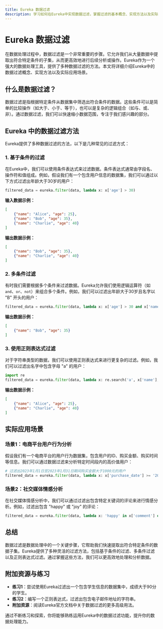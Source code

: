```yaml
---
title: Eureka 数据过滤
description: 学习如何在Eureka中实现数据过滤，掌握过滤的基本概念、实现方法以及实际应用场景。
---
```


# Eureka 数据过滤

在数据处理过程中，数据过滤是一个非常重要的步骤。它允许我们从大量数据中提取出符合特定条件的子集，从而更高效地进行后续分析或操作。Eureka作为一个强大的数据处理工具，提供了多种数据过滤的方法。本文将详细介绍Eureka中的数据过滤概念、实现方法以及实际应用场景。

## 什么是数据过滤？

数据过滤是指根据特定条件从数据集中筛选出符合条件的数据。这些条件可以是简单的比较操作（如大于、小于、等于），也可以是复杂的逻辑组合（如与、或、非）。通过数据过滤，我们可以快速缩小数据范围，专注于我们感兴趣的部分。

## Eureka 中的数据过滤方法

Eureka提供了多种数据过滤的方法，以下是几种常见的过滤方式：

### 1. 基于条件的过滤

在Eureka中，我们可以使用条件表达式来过滤数据。条件表达式通常由字段名、操作符和值组成。例如，假设我们有一个包含用户信息的数据集，我们可以通过以下方式过滤出年龄大于30岁的用户：

```python
filtered_data = eureka.filter(data, lambda x: x['age'] > 30)
```

**输入数据示例：**

```json
[
    {"name": "Alice", "age": 25},
    {"name": "Bob", "age": 35},
    {"name": "Charlie", "age": 40}
]
```

**输出数据示例：**

```json
[
    {"name": "Bob", "age": 35},
    {"name": "Charlie", "age": 40}
]
```

### 2. 多条件过滤

有时我们需要根据多个条件来过滤数据。Eureka允许我们使用逻辑运算符（如 `and`、`or`、`not`）来组合多个条件。例如，我们可以过滤出年龄大于30岁且名字以 "B" 开头的用户：

```python
filtered_data = eureka.filter(data, lambda x: x['age'] > 30 and x['name'].startswith('B'))
```

**输出数据示例：**

```json
[
    {"name": "Bob", "age": 35}
]
```

### 3. 使用正则表达式过滤

对于字符串类型的数据，我们可以使用正则表达式来进行更复杂的过滤。例如，我们可以过滤出名字中包含字母 "a" 的用户：

```python
import re
filtered_data = eureka.filter(data, lambda x: re.search('a', x['name'], re.IGNORECASE))
```

**输出数据示例：**

```json
[
    {"name": "Alice", "age": 25},
    {"name": "Charlie", "age": 40}
]
```

## 实际应用场景

### 场景1：电商平台用户行为分析

假设我们有一个电商平台的用户行为数据集，包含用户的ID、购买金额、购买时间等信息。我们可以通过数据过滤来分析特定时间段内的高价值用户：

```python
# 过滤出2023年1月1日至2023年1月31日期间购买金额大于1000元的用户
filtered_data = eureka.filter(data, lambda x: x['purchase_date'] >= '2023-01-01' and x['purchase_date'] <= '2023-01-31' and x['purchase_amount'] > 1000)
```

### 场景2：社交媒体情感分析

在社交媒体情感分析中，我们可以通过过滤出包含特定关键词的评论来进行情感分析。例如，过滤出包含 "happy" 或 "joy" 的评论：

```python
filtered_data = eureka.filter(data, lambda x: 'happy' in x['comment'] or 'joy' in x['comment'])
```

## 总结

数据过滤是数据处理中的一个关键步骤，它帮助我们快速提取出符合特定条件的数据子集。Eureka提供了多种灵活的过滤方法，包括基于条件的过滤、多条件过滤以及正则表达式过滤。通过掌握这些方法，我们可以更高效地处理和分析数据。

## 附加资源与练习

- **练习1**：尝试使用Eureka过滤出一个包含学生信息的数据集中，成绩大于90分的学生。
- **练习2**：编写一个正则表达式，过滤出包含电子邮件地址的字符串。
- **附加资源**：阅读Eureka官方文档中关于数据过滤的更多高级用法。

通过不断练习和探索，你将能够熟练运用Eureka中的数据过滤功能，提升你的数据处理能力。